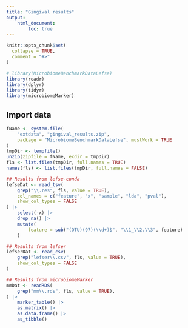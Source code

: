 ```yaml
---
title: "Gingival results"
output:
    html_document:
        toc: true
---
```


```r
knitr::opts_chunk$set(
  collapse = TRUE,
  comment = "#>"
)
```

```r
# library(MicrobiomeBenchmarkDataLefse)
library(readr)
library(dplyr)
library(tidyr)
library(microbiomeMarker)
```

## Import data

```r
fName <- system.file(
    "extdata", "gingival_results.zip",
    package = "MicrobiomeBenchmarkDataLefse", mustWork = TRUE
)
tmpDir <- tempfile()
unzip(zipfile = fName, exdir = tmpDir)
fls <- list.files(tmpDir, full.names = TRUE)
names(fls) <- list.files(tmpDir, full.names = FALSE)

## Results from lefse-conda
lefseDat <- read_tsv(
    grep("\\.res", fls, value = TRUE),
    col_names = c("feature", "x", "sample", "lda", "pval"),
    show_col_types = FALSE
) |> 
    select(-x) |> 
    drop_na() |> 
    mutate(
        feature = sub("(OTU)(97)(\\d+)$", "\\1_\\2.\\3", feature)
    )

## Results from lefser
lefserDat <- read_csv(
    grep("lefser\\.csv", fls, value = TRUE),
    show_col_types = FALSE
)

## Results from microbiomeMarker
mmDat <- readRDS(
    grep("mm\\.rds", fls, value = TRUE),
) |>
    marker_table() |> 
    as.matrix() |> 
    as.data.frame() |> 
    as_tibble()
```
